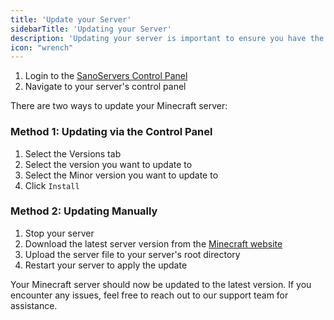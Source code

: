 ```yaml
---
title: 'Update your Server'
sidebarTitle: 'Updating your Server'
description: 'Updating your server is important to ensure you have the latest features and bug fixes. In this guide, we will show you how to update your server.'
icon: "wrench"
---
```


1. Login to the [SanoServers Control Panel](https://panel.sanoservers.com/)
2. Navigate to your server's control panel


There are two ways to update your Minecraft server:

### Method 1: Updating via the Control Panel
1. Select the Versions tab
2. Select the version you want to update to
3. Select the Minor version you want to update to
4. Click `Install`

### Method 2: Updating Manually
1. Stop your server
2. Download the latest server version from the [Minecraft website](https://www.minecraft.net/en-us/download/server)
3. Upload the server file to your server's root directory
4. Restart your server to apply the update

Your Minecraft server should now be updated to the latest version. If you encounter any issues, feel free to reach out to our support team for assistance. 
